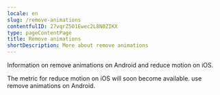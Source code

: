 ```yaml
---
locale: en
slug: /remove-animations
contentfulID: 27vqrZ5O1Ewec2L8N0ZIKX
type: pageContentPage
title: Remove animations
shortDescription: More about remove animations
---
```


Information on remove animations on Android and reduce motion on iOS.


<TwoColumnBlock>
  <LeftColumn>
    <ColumnRow>
      <TextBlock
        showBackgroundColor={true}>
        The metric for reduce motion on iOS will soon become available. 
        <CustomLink url="/en/stats/remove-animations" label="More about remove animations" external={false}/>
      </TextBlock>
    </ColumnRow>
  </LeftColumn>
  <RightColumn>
    <ColumnRow>
      <PercentageBlock
        metrics={[
          { title: 'Remove animations', key: 'android-accessibility_is_animation_disabled-true', isPercentage: true }
        ]}
        linkLabel="More about remove animations"
        linkUrl="/en/stats/remove-animations">
        use remove animations on Android.
      </PercentageBlock>
    </ColumnRow>
  </RightColumn>
</TwoColumnBlock>